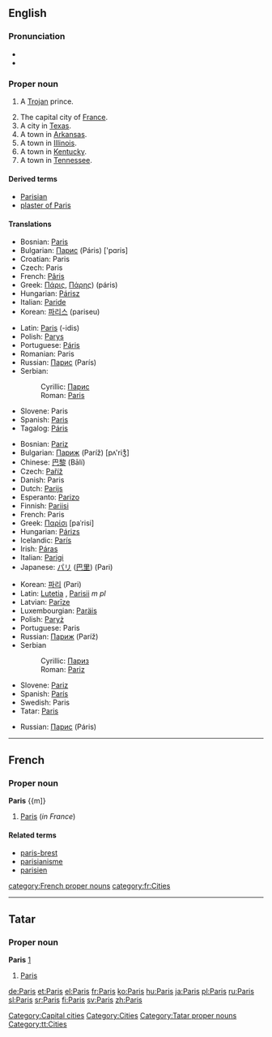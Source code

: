 {{see|paris}}
{{wikipedia}}
==English==
{{rank|perfect|bright|scarcely|732|Paris|expression|Duke|battle}}

===Pronunciation===
*{{IPA|/ˈpæɹɪs/}}
*{{audio|en-us-Paris.ogg|Audio (US)}}

===Proper noun===
{{en-proper noun}}

#{{greekmyth}} A [[Trojan]] prince.
# The capital city of [[France]].
# A city in [[Texas]].
# A town in [[Arkansas]].
# A town in [[Illinois]].
# A town in [[Kentucky]].
# A town in [[Tennessee]].

====Derived terms====
*[[Parisian]]
*[[plaster of Paris]]

====Translations====
{{trans-top|Trojan prince}}
*Bosnian: [[Paris#Bosnian|Paris]] {{m}}
*Bulgarian: [[Парис]] (Páris) ['pɑris] {{m}}
*Croatian: Paris {{m}}
*Czech: Paris {{m}}
*French: [[Pâris]] {{m}}
*Greek: [[Πάρις]], [[Πάρης]]) (páris) {{m}}
*Hungarian: [[Párisz]]
*Italian: [[Paride]] {{m}}
*Korean: [[파리스]] (pariseu)
{{trans-mid}}
*Latin: [[Paris#Latin|Paris]] (-idis) {{m}}
*Polish: [[Parys]] {{m}}
*Portuguese: [[Páris]] {{m}}
*Romanian: Paris {{m}}
*Russian: [[Парис]] (París) {{m}}
*Serbian:
*:Cyrillic: [[Парис#Serbian|Парис]] {{m}}
*:Roman: [[Paris#Serbian|Paris]] {{m}}
*Slovene: Paris {{m}}
*Spanish: [[Paris#Spanish|Paris]] {{m}}
*Tagalog: [[Páris]] {{m}}
{{trans-bottom}}

{{trans-top|capital of France}}
*Bosnian: [[Pariz#Bosnian|Pariz]] {{m}}
*Bulgarian: [[Париж]] (Paríž) [pʌ'riʒ̊] {{m}}
*Chinese: [[巴黎]] (Bālí)
*Czech: [[Paříž]] {{f}}
*Danish: Paris
*Dutch: [[Parijs]]
*Esperanto: [[Parizo]]
*Finnish: [[Pariisi]]
*French: Paris {{m}}
*Greek: [[Παρίσι]] [paˈrisi] {{n}}
*Hungarian: [[Párizs]]
*Icelandic: [[París]] {{f}}
*Irish: [[Páras]] {{m}}
*Italian: [[Parigi]] {{f}}
*Japanese: [[パリ]] ([[巴里]]) (Pari)
{{trans-mid}}
*Korean: [[파리]] (Pari)
*Latin: [[Lutetia]] {{f}}, [[Parisii]] ''m pl''
*Latvian: [[Parīze]] {{f}}
*Luxembourgian: [[Paräis]]
*Polish: [[Paryż]] {{m}}
*Portuguese: Paris {{m}}
*Russian: [[Париж]] (Paríž) {{m}}
*Serbian
*:Cyrillic: [[Париз#Serbian|Париз]] {{m}}
*:Roman: [[Pariz#Serbian|Pariz]] {{m}}
*Slovene: [[Pariz]] {{m}}
*Spanish: [[París]] {{m}}
*Swedish: Paris {{n}}
*Tatar: [[Paris#Tatar|Paris]]
{{trans-bottom}}

{{trans-top|city in Texas}}
{{trans-mid}}
*Russian: [[Парис]] (Páris) {{m}}
{{trans-bottom}}

{{trans-top|town in Arkansas}}
{{trans-mid}}
{{trans-bottom}}

{{trans-top|town in Illinois}}
{{trans-mid}}
{{trans-bottom}}

{{trans-top|town in Kentucky}}
{{trans-mid}}
{{trans-bottom}}

{{trans-top|town in Tennessee}}
{{trans-mid}}
{{trans-bottom}}

[[Category:Capital cities]]
[[Category:Cities]]

----

==French==

===Proper noun===
{{wikipedia|lang=fr}}
'''Paris''' {{m]}

#[[Paris#English|Paris]] (''in France'')

====Related terms====
*[[paris-brest]]
*[[parisianisme]]
*[[parisien]]

[[category:French proper nouns]]
[[category:fr:Cities]]

----

==Tatar==
===Proper noun===
'''Paris''' [http://www.azatliq.org/analysis/analysis/tb/2003/01/BB6CA28F-3929-4E12-BCF8-C68A65991966.asp]
#[[Paris#english|Paris]]

[[Category:Tatar proper nouns]]
[[Category:tt:Cities]]

[[de:Paris]]
[[et:Paris]]
[[el:Paris]]
[[fr:Paris]]
[[ko:Paris]]
[[hu:Paris]]
[[ja:Paris]]
[[pl:Paris]]
[[ru:Paris]]
[[sl:Paris]]
[[sr:Paris]]
[[fi:Paris]]
[[sv:Paris]]
[[zh:Paris]]